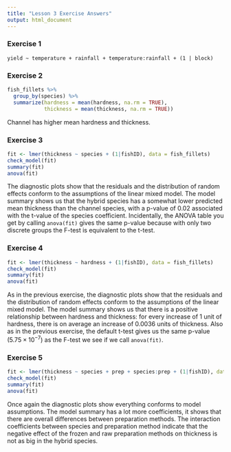 ```yaml
---
title: "Lesson 3 Exercise Answers"
output: html_document
---
```


### Exercise 1

`yield ~ temperature + rainfall + temperature:rainfall + (1 | block)`

### Exercise 2

```r
fish_fillets %>% 
  group_by(species) %>% 
  summarize(hardness = mean(hardness, na.rm = TRUE), 
            thickness = mean(thickness, na.rm = TRUE))
```

Channel has higher mean hardness and thickness.

### Exercise 3

```r
fit <- lmer(thickness ~ species + (1|fishID), data = fish_fillets)
check_model(fit)
summary(fit)
anova(fit)
```

The diagnostic plots show that the residuals and the distribution of random effects conform to the assumptions of the linear mixed model. The model summary shows us that the hybrid species has a somewhat lower predicted mean thickness than the channel species, with a p-value of 0.02 associated with the t-value of the species coefficient. Incidentally, the ANOVA table you get by calling `anova(fit)` gives the same p-value because with only two discrete groups the F-test is equivalent to the t-test.

### Exercise 4

```r
fit <- lmer(thickness ~ hardness + (1|fishID), data = fish_fillets)
check_model(fit)
summary(fit)
anova(fit)
```

As in the previous exercise, the diagnostic plots show that the residuals and the distribution of random effects conform to the assumptions of the linear mixed model. The model summary shows us that there is a positive relationship between hardness and thickness: for every increase of 1 unit of hardness, there is on average an increase of 0.0036 units of thickness. Also as in the previous exercise, the default t-test gives us the same p-value ($5.75 \times 10^{-7}$) as the F-test we see if we call `anova(fit)`.

### Exercise 5

```r
fit <- lmer(thickness ~ species + prep + species:prep + (1|fishID), data = fish_fillets)
check_model(fit)
summary(fit)
anova(fit)
```

Once again the diagnostic plots show everything conforms to model assumptions. The model summary has a lot more coefficients, it shows that there are overall differences between preparation methods. The interaction coefficients between species and preparation method indicate that the negative effect of the frozen and raw preparation methods on thickness is not as big in the hybrid species.
